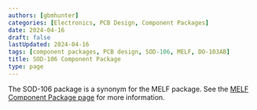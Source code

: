 ```yaml
---
authors: [gbmhunter]
categories: [Electronics, PCB Design, Component Packages]
date: 2024-04-16
draft: false
lastUpdated: 2024-04-16
tags: [component packages, PCB design, SOD-106, MELF, DO-103AB]
title: SOD-106 Component Package
type: page
---
```



The SOD-106 package is a synonym for the MELF package. See the [MELF Component Package page](/pcb-design/component-packages/melf-component-package/) for more information.
